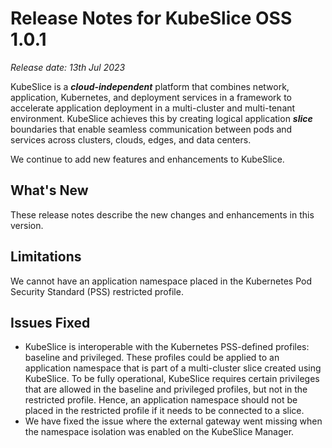 # Release Notes for KubeSlice OSS 1.0.1

*Release date: 13th Jul 2023*

KubeSlice is a ***cloud-independent*** platform that combines network, application, Kubernetes, and deployment services 
in a framework to accelerate application deployment in a multi-cluster and multi-tenant environment. KubeSlice achieves this 
by creating logical application ***slice*** boundaries that enable seamless communication between pods and services across 
clusters, clouds, edges, and data centers.

We continue to add new features and enhancements to KubeSlice. 

## What's New
These release notes describe the new changes and enhancements in this version.

## Limitations
We cannot have an application namespace placed in the Kubernetes Pod Security Standard (PSS) restricted profile.

## Issues Fixed
- KubeSlice is interoperable with the Kubernetes PSS-defined profiles: baseline and privileged. These profiles could be 
  applied to an application namespace that is part of a multi-cluster slice created using KubeSlice. To be fully operational, 
  KubeSlice requires certain privileges that are allowed in the baseline and privileged profiles, but not in the restricted 
  profile. Hence, an application namespace should not be placed in the restricted profile if it 
  needs to be connected to a slice.
- We have fixed the issue where the external gateway went missing when the namespace isolation was enabled on the 
  KubeSlice Manager.
